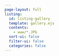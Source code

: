 ```yaml
---
page-layout: full
listing:
  id: listing-gallery
  template: gallery.ejs
  contents:
    - www/*.JPG
  sort-ui: false
  filter-ui: false
  categories: false
---
```


::: {#listing-gallery}
:::

